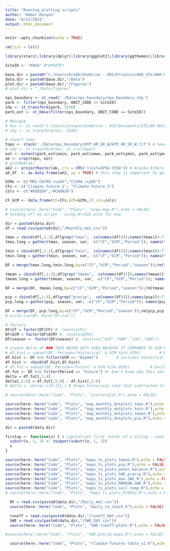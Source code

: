 ```yaml
---
title: "Running plotting scripts"
author: "Amber Runyon"
date: "8/13/2021"
output: html_document
---
```


```r
knitr::opts_chunk$set(echo = TRUE)
```

```r
rm(list = ls())

library(stars);library(dplyr);library(ggplot2);library(ggthemes);library(viridis);library(here);library(ggrepel);library(rlang);library(units); library(tidyr); library(lemon);library(ggpubr);library(gridExtra);library(grid); library(gtable); library(lubridate);library(terra);library(raster)

SiteID <- "KOVA" #*UPDATE*

base.dir = paste0("C:/Users/brobb/OneDrive - DOI/Projects/AKR_CFs/AKR-CFs/",SiteID) #*UPDATE*
data.dir = paste0(base.dir,"/Data")
plot.dir = paste0(base.dir,"/Figures")
# plot.dir = "./Data/figures"

nps_boundary <- st_read('./Data/nps_boundary/nps_boundary.shp')
park <- filter(nps_boundary, UNIT_CODE == SiteID)
shp <- st_transform(park, 3338)
park_ext <- st_bbox(filter(nps_boundary, UNIT_CODE == SiteID))

# #Unique
# huc <- st_read("C:/Users/arunyon/OneDrive - DOI/Documents/GIS/AK_HUC8/Kachemak_Tuxedni.shp")
# shp <- st_transform(huc, 3338)

# insert topo
topo <- stack('./Data/nps_boundary/HYP_HR_SR_W/HYP_HR_SR_W.tif') # read in as stack so can see RBG layers
# shp <- st_transform(huc, st_crs(topo))
ext <- extent(park_ext$xmin, park_ext$xmax, park_ext$ymin, park_ext$ymax) # extent defined by lat/long
ak <- crop(topo, ext)
# plotRGB(ak)
ak2 <- projectRaster(ak, crs = CRS('+init=EPSG:3338')) # Alaska Albers 
ak_df  <- as.data.frame(ak2, xy = TRUE) # this step is important to get it to plot in ggplot

GCMs <- c("MRI-CGCM3.rcp45","CCSM4.rcp85")
CFs <- c("Climate Future 1", "Climate Future 2")
cols <- c("#6EB2D4","#CA0020")

CF_GCM <- data.frame(CF=CFs,GCM=GCMs,CF_col=cols)
```

```r
# source(here::here("Code", "Plots", "area-map.R"),echo = FALSE)
# holding off on script - using ArcGIS plot for now
```

```r
dir = paste0(data.dir)
df = read.csv(paste0(dir,"/Monthly_met.csv"))

tmax = cbind(df[,1:3],df[grep("tmax",  colnames(df))]);names(tmax)[4:7] = gsub("\\..*","",names(tmax[,4:7]))
tmax.long = gather(tmax, season, var, -c("CF","GCM","Period")); names(tmax.long)[5]="tmax"

tmin = cbind(df[,1:3],df[grep("tmin",  colnames(df))]);names(tmin)[4:7] = gsub("\\..*","",names(tmin[,4:7]))
tmin.long = gather(tmin, season, var, -c("CF","GCM","Period")); names(tmin.long)[5]="tmin"

DF = merge(tmax.long,tmin.long,by=c("CF","GCM","Period","season"));rm(tmax,tmax.long,tmin,tmin.long)

tmean = cbind(df[,1:3],df[grep("tmean",  colnames(df))]);names(tmean)[4:7] = gsub("\\..*","",names(tmean[,4:7]))
tmean.long = gather(tmean, season, var, -c("CF","GCM","Period")); names(tmean.long)[5]="tmean"

DF = merge(DF, tmean.long,by=c("CF","GCM","Period","season"));rm(tmean,tmean.long)

pcp = cbind(df[,1:3],df[grep("precip",  colnames(df))]);names(pcp)[4:7] = gsub("\\..*","",names(pcp[,4:7]))
pcp.long = gather(pcp, season, var, -c("CF","GCM","Period")); names(pcp.long)[5]="pcp"

DF = merge(DF, pcp.long,by=c("CF","GCM","Period","season"));rm(pcp,pcp.long)
# write.csv(DF, here("DF.csv"))

# factors
DF$CF = factor(DF$CF) #, levels=CFs)
DF$GCM = factor(DF$GCM) #, levels=GCMs)
DF$season <- factor(DF$season) #, levels=c("DJF","MAM","JJA","SON"))

# create delta df ### THIS NEVER GETS USED BECAUSE IT COMPARES TO GCM HIS INSTEAD OF DAYMET
# df.hist = subset(DF, Period=="Historical" & GCM %in% GCMs)        # Excludes historical rows
df.hist <- DF %>% filter(GCM == "Daymet")        # Includes historical rows
df.hist <- rbind(df.hist,df.hist)
# df.fut = subset(DF, Period=="Future" & GCM %in% GCMs)         # Excludes historical rows
df.fut <- DF %>% filter(Period == "Future") #! Don't know why this section was in there. Seems wrong #| (GCM == "Daymet" & Period == "Historical"))      # Includes historical rows
delta = df.fut[,1:4]
delta[,5:8] = df.fut[,5:8] - df.hist[,5:8]
# delta <- delta[-c(9:12),] # drops historical rows that subtracted to '0'

# source(here::here("Code", "Plots", "scatterplot.R"),echo = FALSE) 
```

```r

source(here::here("Code", "Plots", "map_monthly_dotplots_tmax.R"),echo = FALSE)
source(here::here("Code", "Plots", "map_monthly_dotplots_tmin.R"),echo = FALSE)
source(here::here("Code", "Plots", "map_monthly_dotplots_tmean.R"),echo = FALSE)
source(here::here("Code", "Plots", "map_monthly_dotplots_pcp.R"),echo = FALSE)

```

```r
dir = paste0(data.dir)

firstup <- function(x) { # Capitalizes first letter of a string - used in ts plots
  substr(x, 1, 1) <- toupper(substr(x, 1, 1))
  x
}

source(here::here("Code", "Plots", "maps_ts_plots_tmean.R"),echo = FALSE)
source(here::here("Code", "Plots", "maps_ts_plots_pcp.R"),echo = FALSE)
source(here::here("Code", "Plots", "maps_ts_plots_water.balance.R"),echo = FALSE)
source(here::here("Code", "Plots", "maps_ts_plots_SWE.precip.R"),echo = FALSE)
source(here::here("Code", "Plots", "maps_ts_plots_max.SWE.R"),echo = FALSE)
source(here::here("Code", "Plots", "maps_ts_plots_MAMSON.SWE.R"),echo = FALSE)
source(here::here("Code", "Plots", "maps_ts_plots_soil.temp.R"),echo = FALSE)
# source(here::here("Code", "Plots", "maps_ts_plots_Pr99v2.R"),echo = FALSE) # not running for AK for now - takes very long to run and can get similar info from northern climate reports

```

``` r
  DF = read.csv(paste0(data.dir,"/Daily_met.csv"))
  source(here::here("Code", "Plots", "daily_ts_stack.R"),echo = FALSE)

```

```r
  runoff = read.csv(paste0(data.dir,"/runoff_DAY.csv"))
  SWE = read.csv(paste0(data.dir,"/SWE_DAY.csv"))
  source(here::here("Code", "Plots", "SWE-runoff-plots.R"),echo = FALSE)

```

```r
#source(here::here("Code", "Plots", "SWE.precip.maps.R"),echo = FALSE)
```

```r
  source(here::here("Code", "Plots", "climate-futures-table_v2.R"),echo = FALSE)
```

